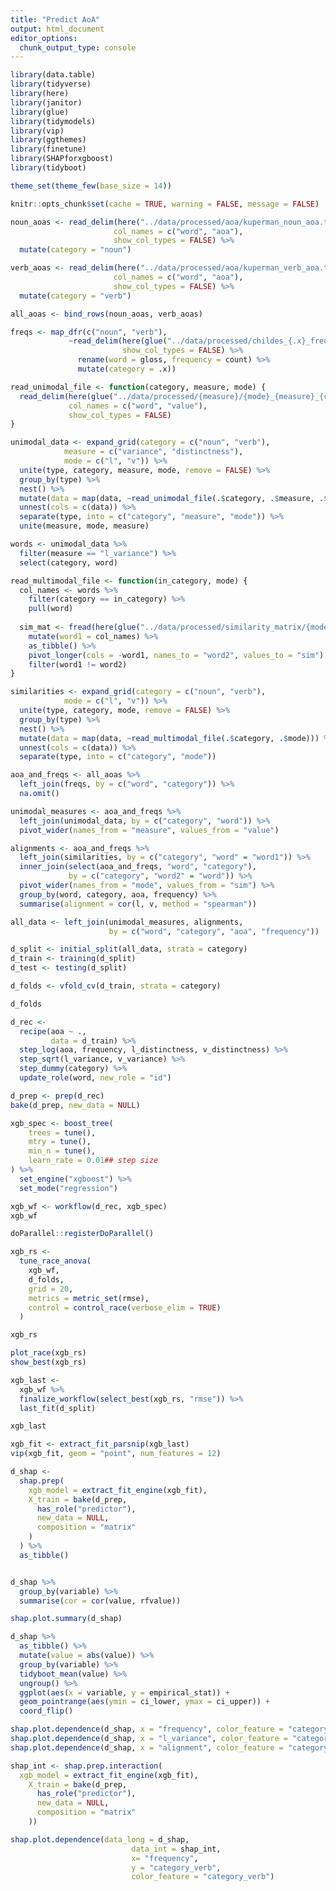 ```yaml
---
title: "Predict AoA"
output: html_document
editor_options:
  chunk_output_type: console
---
```


```r
library(data.table)
library(tidyverse)
library(here)
library(janitor)
library(glue)
library(tidymodels)
library(vip)
library(ggthemes)
library(finetune)
library(SHAPforxgboost)
library(tidyboot)

theme_set(theme_few(base_size = 14))

knitr::opts_chunk$set(cache = TRUE, warning = FALSE, message = FALSE)
```

```r
noun_aoas <- read_delim(here("../data/processed/aoa/kuperman_noun_aoa.txt"),
                       col_names = c("word", "aoa"),
                       show_col_types = FALSE) %>%
  mutate(category = "noun")

verb_aoas <- read_delim(here("../data/processed/aoa/kuperman_verb_aoa.txt"),
                       col_names = c("word", "aoa"),
                       show_col_types = FALSE) %>%
  mutate(category = "verb")

all_aoas <- bind_rows(noun_aoas, verb_aoas)

freqs <- map_dfr(c("noun", "verb"),
             ~read_delim(here(glue("../data/processed/childes_{.x}_freq.txt")),
                         show_col_types = FALSE) %>%
               rename(word = gloss, frequency = count) %>%
               mutate(category = .x))

```

```r
read_unimodal_file <- function(category, measure, mode) {
  read_delim(here(glue("../data/processed/{measure}/{mode}_{measure}_{category}_concept_least20_swav_bert_20.txt")),
             col_names = c("word", "value"),
             show_col_types = FALSE)
}

unimodal_data <- expand_grid(category = c("noun", "verb"),
            measure = c("variance", "distinctness"),
            mode = c("l", "v")) %>%
  unite(type, category, measure, mode, remove = FALSE) %>%
  group_by(type) %>%
  nest() %>%
  mutate(data = map(data, ~read_unimodal_file(.$category, .$measure, .$mode))) %>%
  unnest(cols = c(data)) %>%
  separate(type, into = c("category", "measure", "mode")) %>%
  unite(measure, mode, measure)

words <- unimodal_data %>%
  filter(measure == "l_variance") %>%
  select(category, word)
```

```r
read_multimodal_file <- function(in_category, mode) {
  col_names <- words %>%
    filter(category == in_category) %>% 
    pull(word)
  
  sim_mat <- fread(here(glue("../data/processed/similarity_matrix/{mode}_sim_mat_{in_category}_ll_swav_bert_20.txt")), header = FALSE, col.names = col_names) %>%
    mutate(word1 = col_names) %>%
    as_tibble() %>%
    pivot_longer(cols = -word1, names_to = "word2", values_to = "sim") %>%
    filter(word1 != word2)
}

similarities <- expand_grid(category = c("noun", "verb"),
            mode = c("l", "v")) %>%
  unite(type, category, mode, remove = FALSE) %>%
  group_by(type) %>%
  nest() %>%
  mutate(data = map(data, ~read_multimodal_file(.$category, .$mode))) %>%
  unnest(cols = c(data)) %>%
  separate(type, into = c("category", "mode"))
```

```r
aoa_and_freqs <- all_aoas %>%
  left_join(freqs, by = c("word", "category")) %>%
  na.omit()

unimodal_measures <- aoa_and_freqs %>%
  left_join(unimodal_data, by = c("category", "word")) %>%
  pivot_wider(names_from = "measure", values_from = "value")

alignments <- aoa_and_freqs %>%
  left_join(similarities, by = c("category", "word" = "word1")) %>%
  inner_join(select(aoa_and_freqs, "word", "category"), 
             by = c("category", "word2" = "word")) %>%
  pivot_wider(names_from = "mode", values_from = "sim") %>%
  group_by(word, category, aoa, frequency) %>%
  summarise(alignment = cor(l, v, method = "spearman"))

all_data <- left_join(unimodal_measures, alignments,
                      by = c("word", "category", "aoa", "frequency"))
```

```r
d_split <- initial_split(all_data, strata = category)
d_train <- training(d_split)
d_test <- testing(d_split)

d_folds <- vfold_cv(d_train, strata = category)

d_folds
```

```r
d_rec <-
  recipe(aoa ~ .,
         data = d_train) %>%
  step_log(aoa, frequency, l_distinctness, v_distinctness) %>%
  step_sqrt(l_variance, v_variance) %>%
  step_dummy(category) %>%
  update_role(word, new_role = "id")

d_prep <- prep(d_rec)
bake(d_prep, new_data = NULL)
```

```r
xgb_spec <- boost_tree(
    trees = tune(),
    mtry = tune(),
    min_n = tune(),
    learn_rate = 0.01## step size
) %>%
  set_engine("xgboost") %>%
  set_mode("regression")

xgb_wf <- workflow(d_rec, xgb_spec)
xgb_wf

```


```r
doParallel::registerDoParallel()

xgb_rs <-
  tune_race_anova(
    xgb_wf,
    d_folds,
    grid = 20,
    metrics = metric_set(rmse),
    control = control_race(verbose_elim = TRUE)
  )

xgb_rs
```

```r
plot_race(xgb_rs)
show_best(xgb_rs)
```

```r
xgb_last <-
  xgb_wf %>%
  finalize_workflow(select_best(xgb_rs, "rmse")) %>%
  last_fit(d_split)

xgb_last
```

```r
xgb_fit <- extract_fit_parsnip(xgb_last)
vip(xgb_fit, geom = "point", num_features = 12)
```

```r
d_shap <-
  shap.prep(
    xgb_model = extract_fit_engine(xgb_fit),
    X_train = bake(d_prep,
      has_role("predictor"),
      new_data = NULL,
      composition = "matrix"
    )
  ) %>%
  as_tibble()


d_shap %>%
  group_by(variable) %>%
  summarise(cor = cor(value, rfvalue))

shap.plot.summary(d_shap)
```

```r
d_shap %>%
  as_tibble() %>%
  mutate(value = abs(value)) %>%
  group_by(variable) %>%
  tidyboot_mean(value) %>%
  ungroup() %>%
  ggplot(aes(x = variable, y = empirical_stat)) +
  geom_pointrange(aes(ymin = ci_lower, ymax = ci_upper)) +
  coord_flip()
```

```r
shap.plot.dependence(d_shap, x = "frequency", color_feature = "category_verb")
shap.plot.dependence(d_shap, x = "l_variance", color_feature = "category_verb")
shap.plot.dependence(d_shap, x = "alignment", color_feature = "category_verb")

shap_int <- shap.prep.interaction(
  xgb_model = extract_fit_engine(xgb_fit),
    X_train = bake(d_prep,
      has_role("predictor"),
      new_data = NULL,
      composition = "matrix"
    ))

shap.plot.dependence(data_long = d_shap,
                           data_int = shap_int,
                           x= "frequency",
                           y = "category_verb", 
                           color_feature = "category_verb")
```